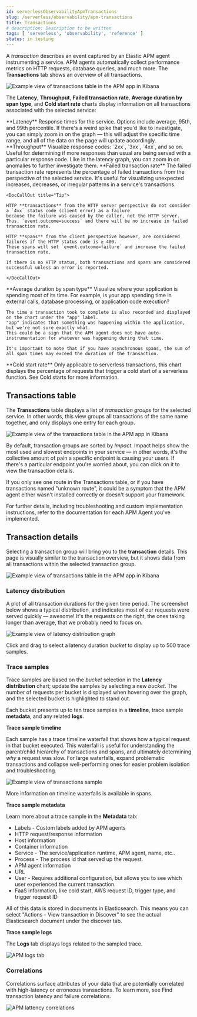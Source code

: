 ```yaml
---
id: serverlessObservabilityApmTransactions
slug: /serverless/observability/apm-transactions
title: Transactions
# description: Description to be written
tags: [ 'serverless', 'observability', 'reference' ]
status: in testing
---
```




<Testing />


A _transaction_ describes an event captured by an Elastic APM agent instrumenting a service.
APM agents automatically collect performance metrics on HTTP requests, database queries, and much more.
The **Transactions** tab shows an overview of all transactions.

![Example view of transactions table in the APM app in Kibana](images/transactions/apm-transactions-overview.png)

The **Latency**, **Throughput**, **Failed transaction rate**, **Average duration by span type**, and **Cold start rate**
charts display information on all transactions associated with the selected service:

<DocDefList>
  <DocDefTerm>**Latency**</DocDefTerm>
  <DocDefDescription>
    Response times for the service. Options include average, 95th, and 99th percentile.
    If there's a weird spike that you'd like to investigate,
    you can simply zoom in on the graph &mdash; this will adjust the specific time range,
    and all of the data on the page will update accordingly.
  </DocDefDescription>
  <DocDefTerm>**Throughput**</DocDefTerm>
  <DocDefDescription>
    Visualize response codes: `2xx`, `3xx`, `4xx`, and so on.
    Useful for determining if more responses than usual are being served with a particular response code.
    Like in the latency graph, you can zoom in on anomalies to further investigate them.
  </DocDefDescription>
  <DocDefTerm>**Failed transaction rate**</DocDefTerm>
  <DocDefDescription>
    The failed transaction rate represents the percentage of failed transactions from the perspective of the selected service.
    It's useful for visualizing unexpected increases, decreases, or irregular patterns in a service's transactions.

    <DocCallOut title="Tip">

    HTTP **transactions** from the HTTP server perspective do not consider a `4xx` status code (client error) as a failure
    because the failure was caused by the caller, not the HTTP server. Thus, `event.outcome=success` and there will be no increase in failed transaction rate.

    HTTP **spans** from the client perspective however, are considered failures if the HTTP status code is ≥ 400.
    These spans will set `event.outcome=failure` and increase the failed transaction rate.

    If there is no HTTP status, both transactions and spans are considered successful unless an error is reported.

    </DocCallOut>
  </DocDefDescription>
  <DocDefTerm>**Average duration by span type**</DocDefTerm>
  <DocDefDescription>
    Visualize where your application is spending most of its time.
    For example, is your app spending time in external calls, database processing, or application code execution?

    The time a transaction took to complete is also recorded and displayed on the chart under the "app" label.
    "app" indicates that something was happening within the application, but we're not sure exactly what.
    This could be a sign that the APM agent does not have auto-instrumentation for whatever was happening during that time.

    It's important to note that if you have asynchronous spans, the sum of all span times may exceed the duration of the transaction.
  </DocDefDescription>
  <DocDefTerm>**Cold start rate**</DocDefTerm>
  <DocDefDescription>
    Only applicable to serverless transactions, this chart displays the percentage of requests that trigger a cold start of a serverless function.
    See <DocLink id="serverlessObservabilityApmObserveLambdaFunctions" section="cold-starts">Cold starts</DocLink> for more information.
  </DocDefDescription>
</DocDefList>

## Transactions table

The **Transactions** table displays a list of _transaction groups_ for the selected service.
In other words, this view groups all transactions of the same name together,
and only displays one entry for each group.

![Example view of the transactions table in the APM app in Kibana](images/transactions/apm-transactions-table.png)

By default, transaction groups are sorted by _Impact_.
Impact helps show the most used and slowest endpoints in your service &mdash; in other words,
it's the collective amount of pain a specific endpoint is causing your users.
If there's a particular endpoint you're worried about, you can click on it to view the <DocLink id="serverlessObservabilityApmTransactions" section="transaction-details">transaction details</DocLink>.

<DocCallOut title="Important" color="warning">

If you only see one route in the Transactions table, or if you have transactions named "unknown route",
it could be a symptom that the APM agent either wasn't installed correctly or doesn't support your framework.

For further details, including troubleshooting and custom implementation instructions,
refer to the documentation for each <DocLink id="serverlessObservabilityApmAgents">APM Agent</DocLink> you've implemented.

</DocCallOut>

<div id="transaction-details"></div>

## Transaction details

Selecting a transaction group will bring you to the **transaction** details.
This page is visually similar to the transaction overview, but it shows data from all transactions within
the selected transaction group.

![Example view of transactions table in the APM app in Kibana](images/transactions/apm-transactions-overview.png)

<div id="transaction-duration-distribution"></div>

### Latency distribution

A plot of all transaction durations for the given time period.
The screenshot below shows a typical distribution,
and indicates most of our requests were served quickly &mdash; awesome!
It's the requests on the right, the ones taking longer than average, that we probably need to focus on.

![Example view of latency distribution graph](images/transactions/apm-transaction-duration-dist.png)

Click and drag to select a latency duration _bucket_ to display up to 500 trace samples.

<div id="transaction-trace-sample"></div>

### Trace samples

Trace samples are based on the _bucket_ selection in the **Latency distribution** chart;
update the samples by selecting a new _bucket_.
The number of requests per bucket is displayed when hovering over the graph,
and the selected bucket is highlighted to stand out.

Each bucket presents up to ten trace samples in a **timeline**, trace sample **metadata**,
and any related **logs**.

**Trace sample timeline**

Each sample has a trace timeline waterfall that shows how a typical request in that bucket executed.
This waterfall is useful for understanding the parent/child hierarchy of transactions and spans,
and ultimately determining _why_ a request was slow.
For large waterfalls, expand problematic transactions and collapse well-performing ones
for easier problem isolation and troubleshooting.

![Example view of transactions sample](images/transactions/apm-transaction-sample.png)

<DocCallOut title="Note">
More information on timeline waterfalls is available in <DocLink id="serverlessObservabilityApmTraceSampleTimeline">spans</DocLink>.
</DocCallOut>

**Trace sample metadata**

Learn more about a trace sample in the **Metadata** tab:

* Labels - Custom labels added by APM agents
* HTTP request/response information
* Host information
* Container information
* Service - The service/application runtime, APM agent, name, etc..
* Process - The process id that served up the request.
* APM agent information
* URL
* User - Requires additional configuration, but allows you to see which user experienced the current transaction.
* FaaS information, like cold start, AWS request ID, trigger type, and trigger request ID

<DocCallOut title="Tip">
All of this data is stored in documents in Elasticsearch.
This means you can select "Actions - View transaction in Discover" to see the actual Elasticsearch document under the discover tab.
</DocCallOut>

**Trace sample logs**

The **Logs** tab displays logs related to the sampled trace.

<LogOverview />

![APM logs tab](images/transactions/apm-logs-tab.png)

<div id="transaction-latency-correlations"></div>

### Correlations

Correlations surface attributes of your data that are potentially correlated with high-latency or erroneous transactions.
To learn more, see <DocLink id="serverlessObservabilityApmFindTransactionLatencyAndFailureCorrelations">Find transaction latency and failure correlations</DocLink>.

![APM lattency correlations](images/transactions/correlations-hover.png)


<Feedback slug="/serverless/observability/apm-transactions" filepath="docs/apm/apm-ui-transactions.mdx" />
